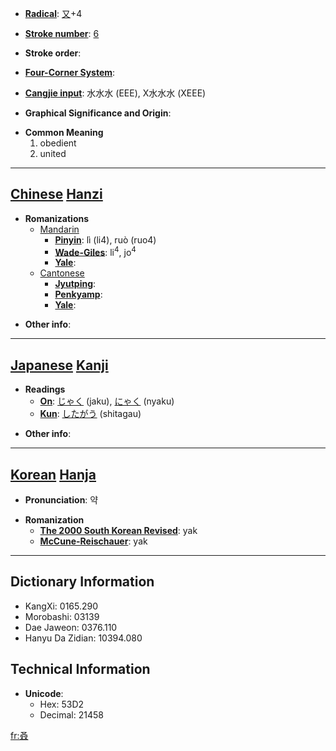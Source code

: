 * '''[[Wiktionary:Chinese radical index| Radical]]''': [[Wiktionary:Chinese radical index 又|又]]+4

* '''[[Wiktionary:Chinese total strokes index|Stroke number]]''': [[Wiktionary:Chinese total strokes index 6|6]]

* '''Stroke order''': 

* '''[[Wiktionary:Chinese four corner index|Four-Corner System]]''': 

* '''[[Wiktionary:Chinese Cangjie index|Cangjie input]]''': 水水水 (EEE), X水水水 (XEEE)

* '''Graphical Significance and Origin''': 

* '''Common Meaning'''
*#obedient
*# united


----

== [[Chinese]] [[Hanzi]] ==

* '''Romanizations'''
** [[Mandarin]]
*** '''[[Pinyin]]''': lì (li4), ruò (ruo4)
*** '''[[Wade-Giles]]''': li<sup>4</sup>, jo<sup>4</sup>
*** '''[[Yale]]''': 
**[[Cantonese]]
***'''[[Jyutping]]''':
***'''[[Penkyamp]]''': 
***'''[[Yale]]''': 

* '''Other info''': 

----

== [[Japanese]] [[Kanji]] ==

* '''Readings'''
** '''[[On]]''': [[じゃく]] (jaku), [[にゃく]] (nyaku)
** '''[[Kun]]''': [[したがう]] (shitagau)

* '''Other info''':  

----

== [[Korean]] [[Hanja]] ==

* '''Pronunciation''': 약

* '''Romanization'''
** '''[[The 2000 South Korean Revised Romanization|The 2000 South Korean Revised]]''': yak
** '''[[McCune-Reischauer]]''': yak

----

== Dictionary Information ==

* KangXi: 0165.290
* Morobashi: 03139
* Dae Jaweon: 0376.110
* Hanyu Da Zidian: 10394.080

== Technical Information ==

* '''Unicode''':
** Hex: 53D2
** Decimal: 21458

[[fr:叒]]